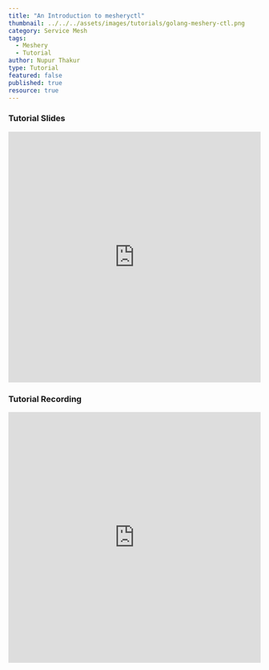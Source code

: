 ```yaml
---
title: "An Introduction to mesheryctl"
thumbnail: ../../../assets/images/tutorials/golang-meshery-ctl.png
category: Service Mesh
tags: 
  - Meshery
  - Tutorial
author: Nupur Thakur
type: Tutorial
featured: false
published: true
resource: true
---
```



<ResourcesWrapper> 
      <h3> Tutorial Slides </h3>
        <iframe	 src="https://docs.google.com/presentation/d/1LxhzJhUs9-Hc9mwlKVUMlDAVdH-QWLvU1KWxVuRbSHg/embed?start=false&loop=false&delayms=3000"	
              frameBorder="0" allowFullScreen width="100%" height="500">	
        </iframe>
      <h3> Tutorial Recording </h3>
        <iframe className="iframe" src="https://www.youtube.com/embed/wK7Q-zbJ3gQ&t=3s"
              frameBorder="0" allow="accelerometer; autoplay; encrypted-media; gyroscope; picture-in-picture"allowFullScreen width="100%" height="500">
        </iframe>
</ResourcesWrapper>